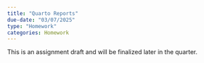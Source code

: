```yaml
---
title: "Quarto Reports"
due-date: "03/07/2025"
type: "Homework"
categories: Homework
---
```


:::{.callout-warning}
This is an assignment draft and will be finalized later in the quarter.
:::